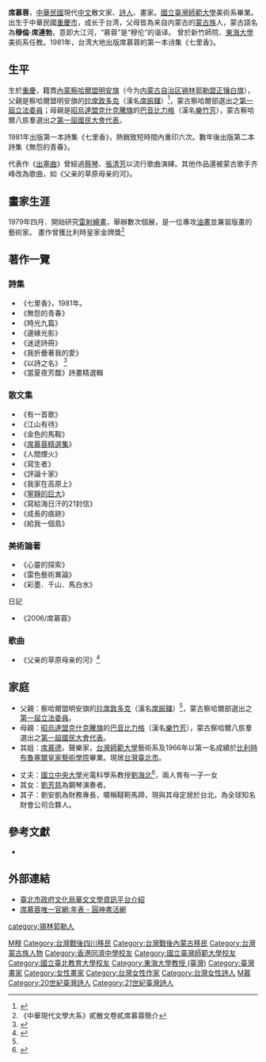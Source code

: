 {{Primarysources}}
{{Infobox writer <!-- see Template:Infobox writer -->
| 图像     = 2013TIBE Day5 Hall1 Xi Murong.JPG
| 图像大小 = 250px
| 图像说明 = 
| 姓名     = 席慕蓉
| 原文名称 = 穆倫·席連勃
| 字       = 
| 号       = 
| 笔名     = 席慕蓉
| 原名     = 穆倫·席連勃
| 出生     = {{birth date and age|1943|10|15}}
| 出生地点 =  {{ROC-1928}}[[重慶市_(中華民國)|重慶市]]
| 逝世     = <!--卒年在前生年在后{{death date and age|}} 或{{Death year and age| }}-->
| 逝世地点 = 
| 居处     = {{ROC}}[[台北市|台北市]]
| 职业     = [[詩人|詩人]]、[[畫家|畫家]]
| 国籍     = {{ROC}}
| 种族     = [[蒙古族|蒙古族]]
| 公民权   = 
| 语言     = [[中華民國國語|國語]]、蒙古文、英文
| 教育程度 = [[大学|大学]]
| 母校     = [[國立臺灣師範大學|國立臺灣師範大學]]<br>布魯塞爾皇家藝術學院
| 创作时期 = 1981年至今
| 体裁     = [[詩歌|詩歌]]
| 主题     = 
| 文学运动 = 
| 代表作   = 《七里香》
| 父母     = 父親：席振鐸<br>母親：樂竹芳
| 配偶     = 劉海北<!--{{marriage|姓名|年份}} -->
| 伴侣     = 
| 子女     = 兒子：劉安凱<br/>女兒：劉芳慈
| 亲属     = 姐姐：[[席慕德|席慕德]]<br/>伯父：[[尼冠洲|尼冠洲]]
| 受影响于 = 
| 施影响于 = 
| 奖项     = <!--  {{Awards|award= |year= |title= }} -->
| 官方网站 = <!--  {{URL|website}} -->
| 签名     =  <!--不需要加[[file:|128px]] -->
}}

'''席慕蓉'''{{BD|1943年|10月15日|||}}，[[中華民國|中華民國]]現代[[中文|中文]]散文家、[[詩人|詩人]]、畫家。[[國立臺灣師範大學|國立臺灣師範大學]]美術系畢業。出生于中華民國[[重慶市_(中華民國)|重慶市]]，成长于台湾，父母皆為来自内蒙古的[[蒙古族|蒙古族]]人，蒙古語名為'''穆倫·席連勃'''，意即大江河，“慕蓉”是“穆伦”的谐译。
曾於新竹師院、[[東海大學_(台灣)|東海大學]]美術系任教。1981年，台湾大地出版席慕蓉的第一本诗集《七里香》。

== 生平 ==
生於[[重慶|重慶]]，籍貫[[內蒙|內蒙]][[察哈爾盟|察哈爾盟]][[明安旗|明安旗]]（今为[[内蒙古自治区|内蒙古自治区]][[锡林郭勒盟|锡林郭勒盟]][[正镶白旗|正镶白旗]]），父親是察哈爾盟明安旗的[[拉席敦多克|拉席敦多克]]（漢名[[席振鐸|席振鐸]]）<ref name="#1">{{Cite web |url=http://www.booklife.com.tw/hsi-muren/list.asp |title=席慕蓉官網 |access-date=2010-01-19 |archive-date=2022-06-03 |archive-url=https://web.archive.org/web/20220603082833/https://www.booklife.com.tw/hsi-muren/list.asp }}</ref>，蒙古察哈爾部選出之[[第一屆立法委員|第一屆立法委員]]；母親是[[昭烏達盟|昭烏達盟]][[克什克騰旗|克什克騰旗]]的[[巴音比力格|巴音比力格]]（漢名[[樂竹芳|樂竹芳]]），蒙古察哈爾八旂羣選出之[[第一屆國民大會代表|第一屆國民大會代表]]。

1981年出版第一本詩集《七里香》，熱銷致短時間內重印六次。數年後出版第二本詩集《無怨的青春》。

代表作《[[出塞曲|出塞曲]]》曾經過[[蔡琴|蔡琴]]、[[張清芳|張清芳]]以流行歌曲演繹。其他作品還被蒙古歌手齐峰改為歌曲，如《父亲的草原母亲的河》。

==畫家生涯==
1979年四月．開始研究[[雷射繪畫|雷射繪畫]]，舉辦數次個展，是一位專攻[[油畫|油畫]]並兼習版畫的藝術家。
畫作曾獲比利時皇家金牌獎<ref>《中華現代文學大系》貳散文卷貳席慕蓉簡介</ref>

==著作一覽==
===詩集===
*《七里香》，1981年。
*《無怨的青春》
*《時光九篇》
*《邊緣光影》
*《迷途詩冊》
*《我折疊著我的愛》
*《以詩之名》 <ref name=以诗之名>{{cite news|title=席慕蓉最新诗集《以诗之名》出版 重温精神回乡之旅|url=http://www.zgjrw.com/News/2011117/home/151112849900.shtml|accessdate=2011-11-19|newspaper=凤凰网|deadurl=yes|archiveurl=https://web.archive.org/web/20111122032742/http://www.zgjrw.com/News/2011117/home/151112849900.shtml|archivedate=2011-11-22}}</ref>
*《當夏夜芳馥》詩畫精選輯

===散文集===
*《有一首歌》
*《江山有待》
*《金色的馬鞍》
*《[[席慕蓉精選集|席慕蓉精選集]]》
*《人間煙火》
*《寫生者》
*《評論十家》
*《我家在高原上》
*《[[寧靜的巨大|寧靜的巨大]]》
*《寫給海日汗的21封信》
*《成長的痕跡》
*《給我一個島》

===美術論著===
*《心靈的探索》
*《雷色藝術異論》
*《彩墨．千山．馬白水》
日記
*《2006/席慕蓉》

=== 歌曲 ===

* 《父亲的草原母亲的河》<ref>{{Cite web|title=席慕蓉谈《父亲的草原母亲的河》|url=https://www.concerthall.com.cn/page.php?id=6600|publisher=[[星海音乐厅|星海音乐厅]]|access-date=2021-06-11|archive-date=2021-06-11|archive-url=https://web.archive.org/web/20210611001231/https://www.concerthall.com.cn/page.php?id=6600|dead-url=no}}</ref>

== 家庭 ==
*父親：察哈爾盟明安旗的[[拉席敦多克|拉席敦多克]]（漢名[[席振鐸|席振鐸]]）<ref name="#1"/>，蒙古察哈爾部選出之[[第一屆立法委員|第一屆立法委員]]。
*母親：[[昭烏達盟|昭烏達盟]][[克什克騰旗|克什克騰旗]]的[[巴音比力格|巴音比力格]]（漢名[[樂竹芳|樂竹芳]]），蒙古察哈爾八旂羣選出之[[第一屆國民大會代表|第一屆國民大會代表]]。
*其姐：[[席慕德|席慕德]]，聲樂家，[[台灣師範大學|台灣師範大學]]藝術系及1966年以第一名成績於[[比利時|比利時]][[布魯塞爾皇家藝術學院|布魯塞爾皇家藝術學院]]畢業。現居[[台灣|台灣]][[臺北市|臺北市]]。

*丈夫：[[國立中央大學|國立中央大學]]光電科學系教授[[劉海北|劉海北]]<ref>{{Cite web |url=http://mag.udn.com/mag/people/storypage.jsp?f_ART_ID=3398 |title=留學 席慕蓉追到愛貓老公 |access-date=2012-03-30 |archive-date=2014-10-21 |archive-url=https://web.archive.org/web/20141021101116/http://mag.udn.com/mag/people/storypage.jsp?f_ART_ID=3398 }}</ref>，兩人育有一子一女
*其女：[[劉芳慈|劉芳慈]]為鋼琴演奏者。
*其子：劉安凱為財務專長，暱稱韃靼馬蹄，現與其母定居於台北，為全球知名財會公司合夥人。

== 參考文獻 ==
{{reflist}}
*{{cite book|title=《席慕蓉散文》|publisher=内蒙古文化出版社}}

== 外部連結 ==
{{Commonscat|Xi Murong}}
{{wikiquote}}
*[http://www.tpocl.com/content/writerTimeline.aspx?n=F0142 臺北市政府文化局華文文學資訊平台介紹] {{Wayback|url=http://www.tpocl.com/content/writerTimeline.aspx?n=F0142 |date=20220603073358 }}
*[https://www.booklife.com.tw/upload_files/web/hsi-muren/list.htm 席慕蓉唯一官網:年表 - 圓神書活網] {{Wayback|url=https://www.booklife.com.tw/upload_files/web/hsi-muren/list.htm |date=20220603073321 }}

{{Authority control}}
{{DEFAULTSORT:Xi席}}
[[Category:席連勃氏|M穆]]
[[category:锡林郭勒人|category:锡林郭勒人]]
[[Category:台灣戰後四川移民|Category:台灣戰後四川移民]]
[[Category:台灣戰後內蒙古移民|Category:台灣戰後內蒙古移民]]
[[Category:台灣蒙古族人物|Category:台灣蒙古族人物]]
[[Category:香港同濟中學校友|Category:香港同濟中學校友]]
[[Category:國立臺灣師範大學校友|Category:國立臺灣師範大學校友]]
[[Category:國立臺北教育大學校友|Category:國立臺北教育大學校友]]
[[Category:東海大學教授_(臺灣)|Category:東海大學教授 (臺灣)]]
[[Category:臺灣畫家|Category:臺灣畫家]]
[[Category:女性畫家|Category:女性畫家]]
[[Category:台灣女性作家|Category:台灣女性作家]]
[[Category:台灣女性詩人|Category:台灣女性詩人]]
[[Category:席姓|M慕]]
[[Category:20世紀臺灣詩人|Category:20世紀臺灣詩人]]
[[Category:21世紀臺灣詩人|Category:21世紀臺灣詩人]]